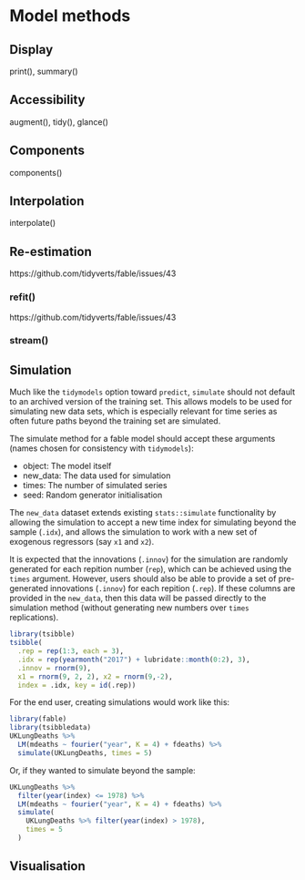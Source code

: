 # Model methods {#methods}

## Display
print(), summary()

## Accessibility

augment(), tidy(), glance()

## Components

components()

## Interpolation

interpolate()

## Re-estimation
https://github.com/tidyverts/fable/issues/43

### refit()
https://github.com/tidyverts/fable/issues/43

### stream()

## Simulation

Much like the `tidymodels` option toward `predict`, `simulate` should not default to an archived version of the training set. This allows models to be used for simulating new data sets, which is especially relevant for time series as often future paths beyond the training set are simulated.

The simulate method for a fable model should accept these arguments (names chosen for consistency with `tidymodels`):

* object: The model itself
* new_data: The data used for simulation
* times: The number of simulated series
* seed: Random generator initialisation

The `new_data` dataset extends existing `stats::simulate` functionality by allowing the simulation to accept a new time index for simulating beyond the sample (`.idx`), and allows the simulation to work with a new set of exogenous regressors (say `x1` and `x2`). 

It is expected that the innovations (`.innov`) for the simulation are randomly generated for each repition number (`rep`), which can be achieved using the `times` argument.  However, users should also be able to provide a set of pre-generated innovations (`.innov`) for each repition (`.rep`). If these columns are provided in the `new_data`, then this data will be passed directly to the simulation method (without generating new numbers over `times` replications).

```r
library(tsibble)
tsibble(
  .rep = rep(1:3, each = 3),
  .idx = rep(yearmonth("2017") + lubridate::month(0:2), 3),
  .innov = rnorm(9),
  x1 = rnorm(9, 2, 2), x2 = rnorm(9,-2), 
  index = .idx, key = id(.rep))
```

For the end user, creating simulations would work like this:

```r
library(fable)
library(tsibbledata)
UKLungDeaths %>% 
  LM(mdeaths ~ fourier("year", K = 4) + fdeaths) %>% 
  simulate(UKLungDeaths, times = 5)
```

Or, if they wanted to simulate beyond the sample:

```r
UKLungDeaths %>% 
  filter(year(index) <= 1978) %>% 
  LM(mdeaths ~ fourier("year", K = 4) + fdeaths) %>% 
  simulate(
    UKLungDeaths %>% filter(year(index) > 1978),
    times = 5
  )
```

## Visualisation
